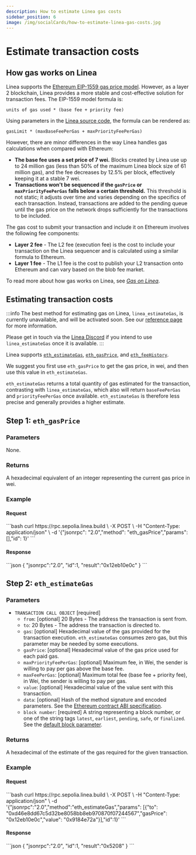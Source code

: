 ```yaml
---
description: How to estimate Linea gas costs
sidebar_position: 6
image: /img/socialCards/how-to-estimate-linea-gas-costs.jpg
---
```



# Estimate transaction costs

## How gas works on Linea

Linea supports the [Ethereum EIP-1559 gas price model](https://ethereum.org/developers/docs/gas). 
However, as a layer 2 blockchain, Linea provides a more stable and cost-effective solution 
for transaction fees. The EIP-1559 model formula is:
```
units of gas used * (base fee + priority fee)
```

Using parameters in the [Linea source code](https://github.com/Consensys/linea-monorepo/blob/a001342170768a22988a29b2dca8601199c6e205/sdk/src/clients/blockchain/gas/LineaGasProvider.ts), 
the formula can be rendered as:
```
gasLimit * (maxBaseFeePerGas + maxPriorityFeePerGas)
```

However, there are minor differences in the way Linea handles gas calculations when compared with 
Ethereum:

- **The base fee uses a set price of 7 wei.** Blocks created by Linea use up to 24 million gas
    (less than 50% of the maximum Linea block size of 61 million gas), and the fee decreases by 
    12.5% per block, effectively keeping it at a stable 7 wei.
- **Transactions won't be sequenced if the `gasPrice` or `maxPriorityFeePerGas` falls below a 
    certain threshold.** This threshold is not static; it adjusts over time and varies depending 
    on the specifics of each transaction. Instead, transactions are added to the pending queue 
    until the gas price on the network drops sufficiently for the transactions to be included.

The gas cost to submit your transaction and include it on Ethereum involves the following fee 
components:

- **Layer 2 fee** - The L2 fee (execution fee) is the cost to include your transaction on the Linea
    sequencer and is calculated using a similar formula to Ethereum. 
- **Layer 1 fee** - The L1 fee is the cost to publish your L2 transaction onto Ethereum and can 
    vary based on the blob fee market.

To read more about how gas works on Linea, see [_Gas on Linea_](./gas-on-linea.mdx).

## Estimating transaction costs

:::info
The best method for estimating gas on Linea, `linea_estimateGas`, is currently unavailable, and will
be activated soon. See our [reference page](../../reference/api/linea-estimategas.mdx) for more
information. 

Please get in touch via the [Linea Discord](https://discord.gg/linea) if you intend to use 
`linea_estimateGas` once it is available.
:::

Linea supports [`eth_estimateGas`](https://docs.infura.io/api/networks/linea/json-rpc-methods/eth_estimategas),
[`eth_gasPrice`](https://docs.infura.io/api/networks/linea/json-rpc-methods/eth_gasprice), and
[`eth_feeHistory`](https://docs.infura.io/api/networks/linea/json-rpc-methods/eth_feehistory).

We suggest you first use `eth_gasPrice` to get the gas price, in wei, and then use this value in 
`eth_estimateGas`. 

`eth_estimateGas` returns a total quantity of gas estimated for the transaction, contrasting with
`linea_estimateGas`, which also will return `baseFeePerGas` and `priorityFeePerGas` once available. 
`eth_estimateGas` is therefore less precise and generally provides a higher estimate.

## Step 1: `eth_gasPrice`

### Parameters

None.

### Returns

A hexadecimal equivalent of an integer representing the current gas price in wei.

### Example

#### Request

<Tabs>
  <TabItem value="cURL">
    ```bash
    curl https://rpc.sepolia.linea.build \
       -X POST \
       -H "Content-Type: application/json" \
       -d '{"jsonrpc": "2.0","method": "eth_gasPrice","params": [],"id": 1}'
    ```
  </TabItem>
</Tabs>

#### Response

<Tabs>
  <TabItem value="JSON">
    ```json
    {
      "jsonrpc":"2.0",
      "id":1,
      "result":"0x12eb10e0c"
    }
    ```
  </TabItem>
</Tabs>

## Step 2: `eth_estimateGas`

### Parameters

- `TRANSACTION CALL OBJECT` [required]
  - `from`: [optional] 20 Bytes - The address the transaction is sent from.
  - `to`: 20 Bytes - The address the transaction is directed to.
  - `gas`: [optional] Hexadecimal value of the gas provided for the transaction execution. `eth_estimateGas` consumes zero gas, but this parameter may be needed by some executions.
  - `gasPrice`: [optional] Hexadecimal value of the gas price used for each paid gas.
  - `maxPriorityFeePerGas`: [optional] Maximum fee, in Wei, the sender is willing to pay per gas above the base fee. 
  - `maxFeePerGas`: [optional] Maximum total fee (base fee + priority fee), in Wei, the sender is willing to pay per gas. 
  - `value`: [optional] Hexadecimal value of the value sent with this transaction.
  - `data`: [optional] Hash of the method signature and encoded parameters. See the [Ethereum contract ABI specification](https://docs.soliditylang.org/en/latest/abi-spec.html).
  - `block number`: [required] A string representing a block number, or one of the string tags `latest`, `earliest`, `pending`, `safe`, or `finalized`. See the [default block parameter](https://ethereum.org/en/developers/docs/apis/json-rpc/#default-block).

### Returns

A hexadecimal of the estimate of the gas required for the given transaction.

### Example

#### Request

<Tabs>
  <TabItem value="cURL">
    ```bash
    curl https://rpc.sepolia.linea.build \
        -X POST \
        -H "Content-Type: application/json" \
        -d '{"jsonrpc":"2.0","method":"eth_estimateGas","params": [{"to": "0xd46e8dd67c5d32be8058bb8eb970870f07244567","gasPrice": "0x12eb10e0c","value": "0x9184e72a"}],"id":1}'
    ```
  </TabItem>
</Tabs>

#### Response

<Tabs>
  <TabItem value="JSON">
  ```json
  {
    "jsonrpc":"2.0",
    "id":1,
    "result":"0x5208"
  }
  ```
  </TabItem>
</Tabs>

